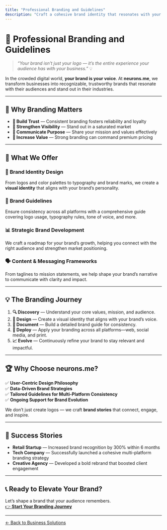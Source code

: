 ```yaml
---
title: "Professional Branding and Guidelines"
description: "Craft a cohesive brand identity that resonates with your audience and strengthens your business presence."
---
```


# 🎨 Professional Branding and Guidelines

> *“Your brand isn’t just your logo — it’s the entire experience your audience has with your business.”* 💡

In the crowded digital world, **your brand is your voice**. At **neurons.me**, we transform businesses into recognizable, trustworthy brands that resonate with their audiences and stand out in their industries.

---

## 🚀 **Why Branding Matters**

- **💖 Build Trust** — Consistent branding fosters reliability and loyalty  
- **📢 Strengthen Visibility** — Stand out in a saturated market  
- **🎯 Communicate Purpose** — Share your mission and values effectively  
- **💸 Increase Value** — Strong branding can command premium pricing  

---

## 🎨 **What We Offer**

### 🔗 **Brand Identity Design**  
From logos and color palettes to typography and brand marks, we create a **visual identity** that aligns with your brand’s personality.

### 📖 **Brand Guidelines**  
Ensure consistency across all platforms with a comprehensive guide covering logo usage, typography rules, tone of voice, and more.

### 📊 **Strategic Brand Development**  
We craft a roadmap for your brand’s growth, helping you connect with the right audience and strengthen market positioning.

### 🗣️ **Content & Messaging Frameworks**  
From taglines to mission statements, we help shape your brand’s narrative to communicate with clarity and impact.

---

## 💡 **The Branding Journey**

1. **🔍 Discovery** — Understand your core values, mission, and audience.  
2. **🎨 Design** — Create a visual identity that aligns with your brand’s voice.  
3. **📖 Document** — Build a detailed brand guide for consistency.  
4. **📢 Deploy** — Apply your branding across all platforms—web, social media, and print.  
5. **📈 Evolve** — Continuously refine your brand to stay relevant and impactful.

---

## 🏆 **Why Choose neurons.me?**

✅ **User-Centric Design Philosophy**  
✅ **Data-Driven Brand Strategies**  
✅ **Tailored Guidelines for Multi-Platform Consistency**  
✅ **Ongoing Support for Brand Evolution**

We don’t just create logos — we craft **brand stories** that connect, engage, and inspire.

---

## 🎯 **Success Stories**

- **Retail Startup** — Increased brand recognition by 300% within 6 months  
- **Tech Company** — Successfully launched a cohesive multi-platform branding strategy  
- **Creative Agency** — Developed a bold rebrand that boosted client engagement  

---

## 📞 Ready to Elevate Your Brand?

Let’s shape a brand that your audience remembers.  
[👉 **Start Your Branding Journey**](/contact-us)

---

[← Back to Business Solutions](/business-solutions)